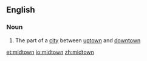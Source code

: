 ==English==
{{wikipedia}}
===Noun===
{{en-noun|-}}

# {{context|US}} The part of a [[city]] between [[uptown]] and [[downtown]]

[[et:midtown]]
[[io:midtown]]
[[zh:midtown]]